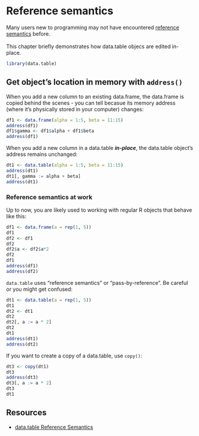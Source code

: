 # Reference semantics

Many users new to programming may not have encountered 
[reference semantics](https://en.wikipedia.org/wiki/Evaluation_strategy#Call_by_reference) before.
<br><br>
This chapter briefly demonstrates how data.table objecs are edited in-place.

```r
library(data.table)
```

## Get object's location in memory with `address()`

When you add a new column to an existing data.frame, the data.frame is copied 
behind the scenes - you can tell becasue its memory address (where it's 
physically stored in your computer) changes:

```r
df1 <- data.frame(alpha = 1:5, beta = 11:15)
address(df1)
df1$gamma <- df1$alpha + df1$beta
address(df1)
```

When you add a new column in a data.table ***in-place***, the data.table
object's address remains unchanged:

```r
dt1 <- data.table(alpha = 1:5, beta = 11:15)
address(dt1)
dt1[, gamma := alpha + beta]
address(dt1)
```

### Reference semantics at work

Up to now, you are likely used to working with regular R objects that behave 
like this:

```r
df1 <- data.frame(a = rep(1, 5))
df1
df2 <- df1
df2
df2$a <- df2$a*2
df2
df1
address(df1)
address(df2)
```

`data.table` uses "reference semantics" or "pass-by-reference". Be careful 
or you might get confused:

```r
dt1 <- data.table(a = rep(1, 5))
dt1
dt2 <- dt1
dt2
dt2[, a := a * 2]
dt2
dt1
address(dt1)
address(dt2)
```

::: callout-important
If you want to create a copy of a data.table, use `copy()`:
:::

```r
dt3 <- copy(dt1)
dt3
address(dt3)
dt3[, a := a * 2]
dt3
dt1
```

## Resources

- [data.table Reference Semantics](https://cran.r-project.org/web/packages/data.table/vignettes/datatable-reference-semantics.html)
